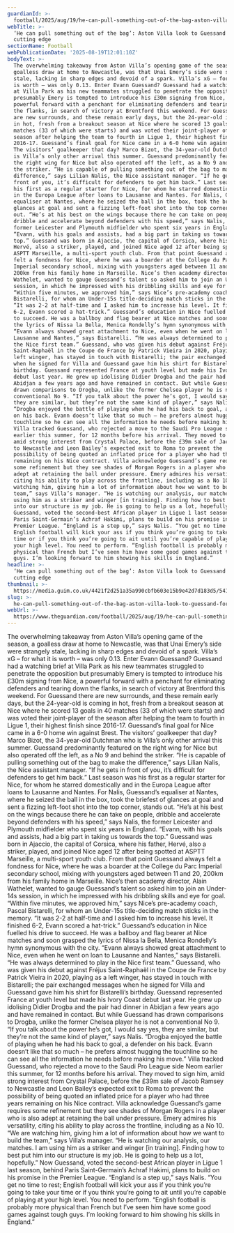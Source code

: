 ```yaml
---
guardianId: >-
  football/2025/aug/19/he-can-pull-something-out-of-the-bag-aston-villa-look-to-guessand-for-cutting-edge
webTitle: >-
  ‘He can pull something out of the bag’: Aston Villa look to Guessand for
  cutting edge
sectionName: Football
webPublicationDate: '2025-08-19T12:01:10Z'
bodyText: >-
  The overwhelming takeaway from Aston Villa’s opening game of the season, a
  goalless draw at home to Newcastle, was that Unai Emery’s side were strangely
  stale, lacking in sharp edges and devoid of a spark. Villa’s xG – for what it
  is worth – was only 0.13. Enter Evann Guessand? Guessand had a watching brief
  at Villa Park as his new teammates struggled to penetrate the opposition but
  presumably Emery is tempted to introduce his £30m signing from Nice, a
  powerful forward with a penchant for eliminating defenders and tearing down
  the flanks, in search of victory at Brentford this weekend. For Guessand there
  are new surrounds, and these remain early days, but the 24-year-old is coming
  in hot, fresh from a breakout season at Nice where he scored 13 goals in 40
  matches (33 of which were starts) and was voted their joint-player of the
  season after helping the team to fourth in Ligue 1, their highest finish since
  2016-17. Guessand’s final goal for Nice came in a 6-0 home win against Brest.
  The visitors’ goalkeeper that day? Marco Bizot, the 34-year-old Dutchman who
  is Villa’s only other arrival this summer. Guessand predominantly featured on
  the right wing for Nice but also operated off the left, as a No 9 and behind
  the striker. “He is capable of pulling something out of the bag to make the
  difference,” says Lilian Nalis, the Nice assistant manager. “If he gets in
  front of you, it’s difficult for defenders to get him back.” Last season was
  his first as a regular starter for Nice, for whom he starred domestically and
  in the Europa League after loans to Lausanne and Nantes. For Nalis, Guessand’s
  equaliser at Nantes, where he seized the ball in the box, took the briefest of
  glances at goal and sent a fizzing left-foot shot into the top corner, stands
  out. “He’s at his best on the wings because there he can take on people,
  dribble and accelerate beyond defenders with his speed,” says Nalis, the
  former Leicester and Plymouth midfielder who spent six years in England.
  “Evann, with his goals and assists, had a big part in taking us towards the
  top.” Guessand was born in Ajaccio, the capital of Corsica, where his father,
  Hervé, also a striker, played, and joined Nice aged 12 after being spotted at
  ASPTT Marseille, a multi-sport youth club. From that point Guessand always
  felt a fondness for Nice, where he was a boarder at the College du Parc
  Imperial secondary school, mixing with youngsters aged between 11 and 20,
  200km from his family home in Marseille. Nice’s then academy director, Alain
  Wathelet, wanted to gauge Guessand’s talent so asked him to join an Under-14s
  session, in which he impressed with his dribbling skills and eye for goal.
  “Within five minutes, we approved him,” says Nice’s pre-academy coach, Pascal
  Bistarelli, for whom an Under-15s title-deciding match sticks in the memory.
  “It was 2-2 at half-time and I asked him to increase his level. It finished
  6-2, Evann scored a hat-trick.” Guessand’s education in Nice fuelled his drive
  to succeed. He was a ballboy and flag bearer at Nice matches and soon grasped
  the lyrics of Nissa la Bella, Menica Rondelly’s hymn synonymous with the city.
  “Evann always showed great attachment to Nice, even when he went on loan to
  Lausanne and Nantes,” says Bistarelli. “He was always determined to play in
  the Nice first team.” Guessand, who was given his debut against Fréjus
  Saint-Raphaël in the Coupe de France by Patrick Vieira in 2020, playing as a
  left winger, has stayed in touch with Bistarelli; the pair exchanged messages
  when he signed for Villa and Guessand gave him his shirt for Bistarelli’s
  birthday. Guessand represented France at youth level but made his Ivory Coast
  debut last year. He grew up idolising Didier Drogba and the pair had dinner in
  Abidjan a few years ago and have remained in contact. But while Guessand has
  drawn comparisons to Drogba, unlike the former Chelsea player he is not a
  conventional No 9. “If you talk about the power he’s got, I would say yes,
  they are similar, but they’re not the same kind of player,” says Nalis.
  “Drogba enjoyed the battle of playing when he had his back to goal, a defender
  on his back. Evann doesn’t like that so much – he prefers almost hugging the
  touchline so he can see all the information he needs before making his move.”
  Villa tracked Guessand, who rejected a move to the Saudi Pro League side Neom
  earlier this summer, for 12 months before his arrival. They moved to sign him,
  amid strong interest from Crystal Palace, before the £39m sale of Jacob Ramsey
  to Newcastle and Leon Bailey’s expected exit to Roma to prevent the
  possibility of being quoted an inflated price for a player who had three years
  remaining on his Nice contract. Villa acknowledge Guessand’s game requires
  some refinement but they see shades of Morgan Rogers in a player who is also
  adept at retaining the ball under pressure. Emery admires his versatility,
  citing his ability to play across the frontline, including as a No 10. “We are
  watching him, giving him a lot of information about how we want to build the
  team,” says Villa’s manager. “He is watching our analysis, our matches. I am
  using him as a striker and winger [in training]. Finding how to best put him
  into our structure is my job. He is going to help us a lot, hopefully.” Now
  Guessand, voted the second-best African player in Ligue 1 last season, behind
  Paris Saint-Germain’s Achraf Hakimi, plans to build on his promise in the
  Premier League. “England is a step up,” says Nalis. “You get no time to rest;
  English football will kick your ass if you think you’re going to take your
  time or if you think you’re going to ait until you’re capable of playing at
  your high level. You need to perform. “English football is probably more
  physical than French but I’ve seen him have some good games against tough
  guys. I’m looking forward to him showing his skills in England.”
headline: >-
  ‘He can pull something out of the bag’: Aston Villa look to Guessand for
  cutting edge
thumbnail: >-
  https://media.guim.co.uk/4421f2d251a35a990cbfb603e15b9e42d7d183d5/541_207_1884_1508/500.jpg
slug: >-
  he-can-pull-something-out-of-the-bag-aston-villa-look-to-guessand-for-cutting-edge
webUrl: >-
  https://www.theguardian.com/football/2025/aug/19/he-can-pull-something-out-of-the-bag-aston-villa-look-to-guessand-for-cutting-edge
---
```

The overwhelming takeaway from Aston Villa’s opening game of the season, a goalless draw at home to Newcastle, was that Unai Emery’s side were strangely stale, lacking in sharp edges and devoid of a spark. Villa’s xG – for what it is worth – was only 0.13. Enter Evann Guessand? Guessand had a watching brief at Villa Park as his new teammates struggled to penetrate the opposition but presumably Emery is tempted to introduce his £30m signing from Nice, a powerful forward with a penchant for eliminating defenders and tearing down the flanks, in search of victory at Brentford this weekend. For Guessand there are new surrounds, and these remain early days, but the 24-year-old is coming in hot, fresh from a breakout season at Nice where he scored 13 goals in 40 matches (33 of which were starts) and was voted their joint-player of the season after helping the team to fourth in Ligue 1, their highest finish since 2016-17. Guessand’s final goal for Nice came in a 6-0 home win against Brest. The visitors’ goalkeeper that day? Marco Bizot, the 34-year-old Dutchman who is Villa’s only other arrival this summer. Guessand predominantly featured on the right wing for Nice but also operated off the left, as a No 9 and behind the striker. “He is capable of pulling something out of the bag to make the difference,” says Lilian Nalis, the Nice assistant manager. “If he gets in front of you, it’s difficult for defenders to get him back.” Last season was his first as a regular starter for Nice, for whom he starred domestically and in the Europa League after loans to Lausanne and Nantes. For Nalis, Guessand’s equaliser at Nantes, where he seized the ball in the box, took the briefest of glances at goal and sent a fizzing left-foot shot into the top corner, stands out. “He’s at his best on the wings because there he can take on people, dribble and accelerate beyond defenders with his speed,” says Nalis, the former Leicester and Plymouth midfielder who spent six years in England. “Evann, with his goals and assists, had a big part in taking us towards the top.” Guessand was born in Ajaccio, the capital of Corsica, where his father, Hervé, also a striker, played, and joined Nice aged 12 after being spotted at ASPTT Marseille, a multi-sport youth club. From that point Guessand always felt a fondness for Nice, where he was a boarder at the College du Parc Imperial secondary school, mixing with youngsters aged between 11 and 20, 200km from his family home in Marseille. Nice’s then academy director, Alain Wathelet, wanted to gauge Guessand’s talent so asked him to join an Under-14s session, in which he impressed with his dribbling skills and eye for goal. “Within five minutes, we approved him,” says Nice’s pre-academy coach, Pascal Bistarelli, for whom an Under-15s title-deciding match sticks in the memory. “It was 2-2 at half-time and I asked him to increase his level. It finished 6-2, Evann scored a hat-trick.” Guessand’s education in Nice fuelled his drive to succeed. He was a ballboy and flag bearer at Nice matches and soon grasped the lyrics of Nissa la Bella, Menica Rondelly’s hymn synonymous with the city. “Evann always showed great attachment to Nice, even when he went on loan to Lausanne and Nantes,” says Bistarelli. “He was always determined to play in the Nice first team.” Guessand, who was given his debut against Fréjus Saint-Raphaël in the Coupe de France by Patrick Vieira in 2020, playing as a left winger, has stayed in touch with Bistarelli; the pair exchanged messages when he signed for Villa and Guessand gave him his shirt for Bistarelli’s birthday. Guessand represented France at youth level but made his Ivory Coast debut last year. He grew up idolising Didier Drogba and the pair had dinner in Abidjan a few years ago and have remained in contact. But while Guessand has drawn comparisons to Drogba, unlike the former Chelsea player he is not a conventional No 9. “If you talk about the power he’s got, I would say yes, they are similar, but they’re not the same kind of player,” says Nalis. “Drogba enjoyed the battle of playing when he had his back to goal, a defender on his back. Evann doesn’t like that so much – he prefers almost hugging the touchline so he can see all the information he needs before making his move.” Villa tracked Guessand, who rejected a move to the Saudi Pro League side Neom earlier this summer, for 12 months before his arrival. They moved to sign him, amid strong interest from Crystal Palace, before the £39m sale of Jacob Ramsey to Newcastle and Leon Bailey’s expected exit to Roma to prevent the possibility of being quoted an inflated price for a player who had three years remaining on his Nice contract. Villa acknowledge Guessand’s game requires some refinement but they see shades of Morgan Rogers in a player who is also adept at retaining the ball under pressure. Emery admires his versatility, citing his ability to play across the frontline, including as a No 10. “We are watching him, giving him a lot of information about how we want to build the team,” says Villa’s manager. “He is watching our analysis, our matches. I am using him as a striker and winger [in training]. Finding how to best put him into our structure is my job. He is going to help us a lot, hopefully.” Now Guessand, voted the second-best African player in Ligue 1 last season, behind Paris Saint-Germain’s Achraf Hakimi, plans to build on his promise in the Premier League. “England is a step up,” says Nalis. “You get no time to rest; English football will kick your ass if you think you’re going to take your time or if you think you’re going to ait until you’re capable of playing at your high level. You need to perform. “English football is probably more physical than French but I’ve seen him have some good games against tough guys. I’m looking forward to him showing his skills in England.”
